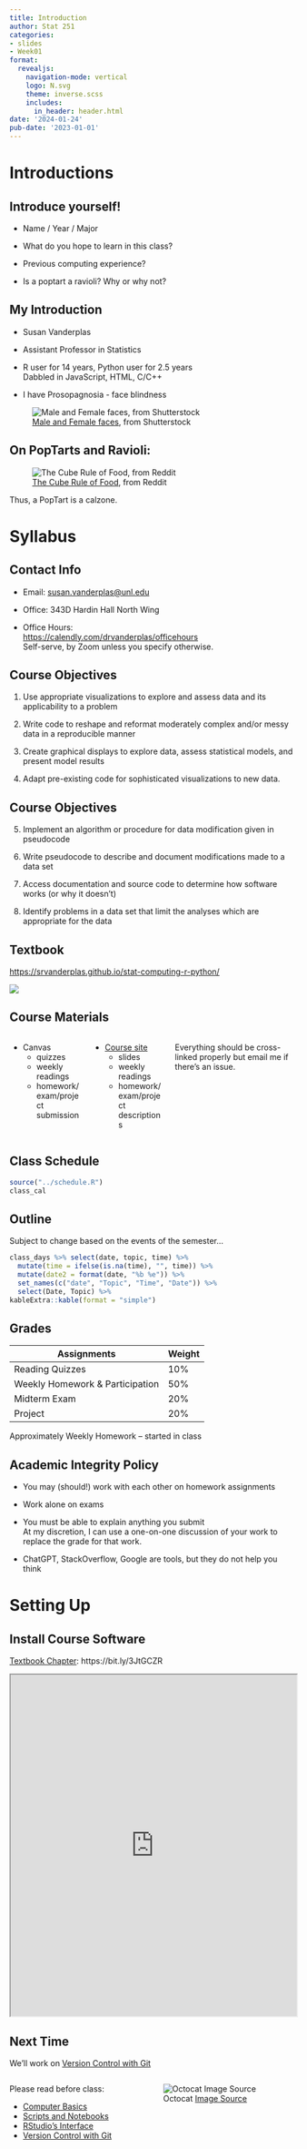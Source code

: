 ```yaml
---
title: Introduction
author: Stat 251
categories:
- slides
- Week01
format:
  revealjs:
    navigation-mode: vertical
    logo: N.svg
    theme: inverse.scss
    includes:
      in_header: header.html
date: '2024-01-24'
pub-date: '2023-01-01'
---
```


# Introductions

## Introduce yourself!

- Name / Year / Major

- What do you hope to learn in this class?

- Previous computing experience?

- Is a poptart a ravioli? Why or why not?

## My Introduction

- Susan Vanderplas

- Assistant Professor in Statistics

- R user for 14 years, Python user for 2.5 years    
[Dabbled in JavaScript, HTML, C/C++]{.smaller}

- I have Prosopagnosia - face blindness

![[[Male and Female faces](http://www.shutterstock.com/pic-283980695/stock-vector-vector-set-of-different-male-and-female-icons-in-trendy-flat-style-flat-people-faces-icon.html), from Shutterstock]{.small}](fig/prosopagnosia.png){#prosopagnosia fig-alt="Faces with only hair, glasses, and mouths; no other components (eyes, nose) are present."}


## On PopTarts and Ravioli:

![[[The Cube Rule of Food](https://www.reddit.com/r/coolguides/comments/ri0kvs/the_cube_rule_of_food_identification/), from Reddit]{.small}](fig/cube_rule_food.jpg)

Thus, a PopTart is a calzone. 

# Syllabus

## Contact Info

- Email: [susan.vanderplas@unl.edu](mailto:susan.vanderplas@unl.edu?subject=Stat251)

- Office: 343D Hardin Hall North Wing

- Office Hours:     
[https://calendly.com/drvanderplas/officehours](https://calendly.com/drvanderplas/officehours)    
[Self-serve, by Zoom unless you specify otherwise.]{.small}

## Course Objectives

:::  {.fragment}
1. Use appropriate visualizations to explore and assess data and its applicability to a problem
:::

:::  {.fragment}
2. Write code to reshape and reformat moderately complex and/or messy data in a reproducible manner
:::

:::  {.fragment}
3. Create graphical displays to explore data, assess statistical models, and present model results 
:::

:::  {.fragment}
4. Adapt pre-existing code for sophisticated visualizations to new data. 
:::

## Course Objectives

:::  {.fragment}
5. Implement an algorithm or procedure for data modification given in pseudocode 
:::

:::  {.fragment}
6. Write pseudocode to describe and document modifications made to a data set 
:::

:::  {.fragment}
7. Access documentation and source code to determine how software works (or why it doesn't) 
:::

:::  {.fragment}
8. Identify problems in a data set that limit the analyses which are appropriate for the data
:::

## Textbook

[https://srvanderplas.github.io/stat-computing-r-python/](https://srvanderplas.github.io/stat-computing-r-python/)

![](https://srvanderplas.github.io/stat-computing-r-python/build_deps/cover.png){fig-alt="Cover image of the textbook"}

## Course Materials
::: columns
::: column
- Canvas 
  - quizzes
  - weekly readings
  - homework/exam/project submission
  
:::

::: column
- [Course site](https://srvanderplas.github.io/unl-stat251/)
  - slides
  - weekly readings
  - homework/exam/project descriptions
  
:::

[Everything should be cross-linked properly but email me if there's an issue.]{.small}
:::

## Class Schedule

```r
source("../schedule.R")
class_cal
```

## Outline  {.scrollable .smaller}
Subject to change based on the events of the semester...

```r
class_days %>% select(date, topic, time) %>%
  mutate(time = ifelse(is.na(time), "", time)) %>%
  mutate(date2 = format(date, "%b %e")) %>%
  set_names(c("date", "Topic", "Time", "Date")) %>%
  select(Date, Topic) %>%
kableExtra::kable(format = "simple")
```

## Grades


Assignments | Weight
----- | -----
Reading Quizzes | 10%
Weekly Homework & Participation | 50% 
Midterm Exam | 20%
Project | 20%

Approximately Weekly Homework -- started in class

## Academic Integrity Policy {.r-fit-text}

- You may (should!) work with each other on homework assignments

- Work alone on exams

- You must be able to explain anything you submit    
[At my discretion, I can use a one-on-one discussion of your work to replace the grade for that work.]{.smaller}

- ChatGPT, StackOverflow, Google are tools, but they do not help you think


# Setting Up

## Install Course Software

[Textbook Chapter](https://srvanderplas.github.io/stat-computing-r-python/part-tools/02-setting-up-computer.html): https://bit.ly/3JtGCZR

```{=html}
<iframe width="100%" height="600px" src="https://srvanderplas.github.io/stat-computing-r-python/part-tools/02-setting-up-computer.html" title="Setting Up"></iframe>

```

## Next Time

We'll work on [Version Control with Git](https://srvanderplas.github.io/stat-computing-r-python/part-tools/05-git-and-github.html)

::: columns
::: column
Please read before class: 

- [Computer Basics](https://srvanderplas.github.io/stat-computing-r-python/part-tools/01-computer-basics.html)
- [Scripts and Notebooks](https://srvanderplas.github.io/stat-computing-r-python/part-tools/03-scripts-notebooks.html)
- [RStudio's Interface](https://srvanderplas.github.io/stat-computing-r-python/part-tools/04-Rstudio-interface.html)
- [Version Control with Git](https://srvanderplas.github.io/stat-computing-r-python/part-tools/05-git-and-github.html)
:::
::: column
![[Octocat [Image Source](https://github.com/octocat)]{.small}](fig/octocat.png)
:::
:::
